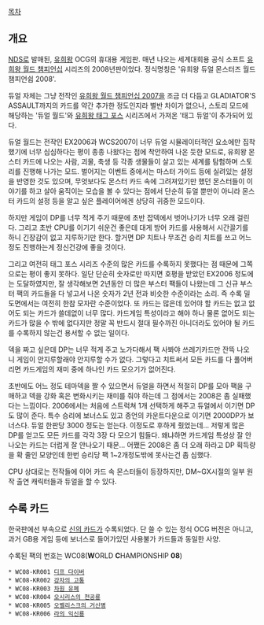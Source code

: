 [[목차]]

== 개요 ==
[[NDS]]로 발매된, [[유희왕]] OCG의 휴대용 게임판. 매년 나오는 세계대회용 공식 소프트 [[유희왕 월드 챔피언십]] 시리즈의 2008년판이었다. 정식명칭은 '유희왕 듀얼 몬스터즈 월드 챔피언쉽 2008'.

듀얼 자체는 그냥 전작인 [[유희왕 월드 챔피언십 2007]]을 조금 더 다듬고 GLADIATOR'S ASSAULT까지의 카드를 약간 추가한 정도인지라 별반 차이가 없으나, 스토리 모드에 해당하는 '듀얼 월드'와 [[유희왕 태그 포스]] 시리즈에서 가져온 '태그 듀얼'이 추가되어 있다. 

듀얼 월드는 전작인 EX2006과 WCS2007이 너무 듀얼 시뮬레이터적인 요소에만 집착했기에 너무 심심하다는 평이 종종 나왔다는 점에 착안하여 나온 듯한 모드로, 유희왕 몬스터 카드에 나오는 사람, 괴물, 축생 등 각종 생물들이 살고 있는 세계를 탐험하며 스토리를 진행해 나가는 모드. 벌어지는 이벤트 중에서는 마스터 가이드 등에 실려있는 설정을 반영한 것도 있으며, 무엇보다도 몬스터 카드 속에 그려져있기만 했던 몬스터들이 이야기를 하고 살아 움직이는 모습을 볼 수 있다는 점에서 단순히 듀얼 뿐만이 아니라 몬스터 카드의 설정 등을 알고 싶은 플레이어에겐 상당히 귀중한 모드이다.

하지만 게임이 DP를 너무 적게 주기 때문에 초반 잡덱에서 벗어나기가 너무 오래 걸린다. 그리고 초반 CPU를 이기기 쉬운건 좋은데 대게 방어 카드를 사용해서 시간끌기를 하니 긴장감이 없고 지루하기만 한다. 할거면 DP 치트나 무조건 승리 치트를 쓰고 어느 정도 진행하는게 정신건강에 좋을 것이다.

그리고 여전히 태그 포스 시리즈 수준의 많은 카드를 수록하지 못했다는 점 때문에 그쪽으로는 평이 좋지 못하다. 일단 단순히 숫자로만 따지면 호평을 받았던 EX2006 정도에는 도달하였지만, 잘 생각해보면 2년동안 더 많은 부스터 팩들이 나왔는데 그 신규 부스터 팩의 카드들을 다 넣고서 나온 숫자가 2년 전과 비슷한 수준이라는 소리. 즉 수록 밀도면에서는 여전히 한참 모자란 수준이었다. 또 카드는 많은데 있어야 할 카드는 없고 없어도 되는 카드가 쓸데없이 너무 많다. 카드게임 특성이라고 해야 하나 물론 없어도 되는 카드가 많을 수 밖에 없다지만 정말 꼭 반드시 절대 필수까진 아니더라도 있어야 될 카드를 수록하지 않는건 용서할 수 없는 일이다.

덱을 짜고 싶은데 DP는 너무 적게 주고 노가다해서 팩 사봐야 쓰레기카드만 잔뜩 나오니 게임이 안지루할래야 안지루할 수가 없다. 그렇다고 치트써서 모든 카드를 다 풀어버리면 카드게임의 재미 중에 하나인 카드 모으기가 없어진다.

초반에도 어느 정도 테마덱을 짤 수 있으면서 듀얼을 하면서 적절히 DP를 모아 팩을 구매하고 덱을 강화 혹은 변화시키는 재미를 줘야 하는데 그 점에서는 2008은 좀 실패했다는 느낌이다. 2006에서는 처음에 스트럭쳐 1개 선택하게 해주고 듀얼에서 이기면 DP도 많이 준다. 특수 승리에 보너스도 있고 종언의 카운트다운으로 이기면 2000DP가 보너스다. 듀얼 한판당 3000 정도는 얻는다. 이정도로 후하게 줬었는데... 저렇게 많은 DP를 얻고도 모든 카드를 각각 3장 다 모으기 힘들다. 왜냐하면 카드게임 특성상 잘 안나오는 카드는 더럽게 잘 안나오기 때문... 어쨌든 2008은 좀 더 오래 하라고 DP 획득량을 확 줄인 모양인데 한번 승리당 팩 1~2개정도밖에 못사는건 좀 심했다.

CPU 상대로는 전작들에 이어 카드 속 몬스터들이 등장하지만, DM~GX시절의 일부 원작 출연 캐릭터들과 듀얼을 할 수 있다.
== 수록 카드 ==
한국판에선 부속으로 [[신의 카드]]가 수록되었다. 단 쓸 수 있는 정식 OCG 버전은 아니고, 과거 GB용 게임 등에 보너스로 들어가있던 사용불가 카드들과 동일한 사양.

수록된 팩의 번호는 WC08('''W'''ORLD '''C'''HAMPIONSHIP '''08''')

 * WC08-KR001 [[디프 다이버]]
 * WC08-KR002 [[강자의 고통]]
 * WC08-KR003 [[차원 유폐]]
 * WC08-KR004 [[오시리스의 천공룡]]
 * WC08-KR005 [[오벨리스크의 거신병]]
 * WC08-KR006 [[라의 익신룡]]
